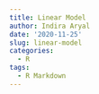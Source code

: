 ```yaml
---
title: Linear Model
author: Indira Aryal
date: '2020-11-25'
slug: linear-model
categories:
  - R
tags:
  - R Markdown
---
```

